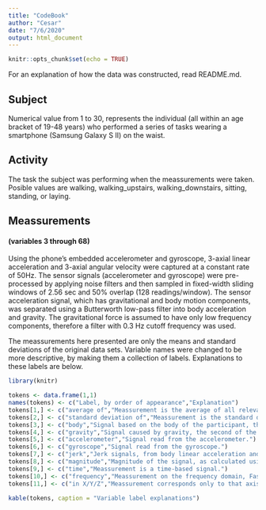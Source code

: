```yaml
---
title: "CodeBook"
author: "Cesar"
date: "7/6/2020"
output: html_document
---
```


```r
knitr::opts_chunk$set(echo = TRUE)
```

For an explanation of how the data was constructed, read README.md.

## Subject
Numerical value from 1 to 30, represents the individual (all within an age bracket of 19-48 years) who performed a series of tasks wearing a smartphone (Samsung Galaxy S II) on the waist.

## Activity
The task the subject was performing when the meassurements were taken. Posible values are walking, walking_upstairs, walking_downstairs, sitting, standing, or laying.

## Meassurements 
#### (variables 3 through 68)

Using the phone's embedded accelerometer and gyroscope, 3-axial linear acceleration and 3-axial angular velocity were captured at a constant rate of 50Hz. The sensor signals (accelerometer and gyroscope) were pre-processed by applying noise filters and then sampled in fixed-width sliding windows of 2.56 sec and 50% overlap (128 readings/window). The sensor acceleration signal, which has gravitational and body motion components, was separated using a Butterworth low-pass filter into body acceleration and gravity. The gravitational force is assumed to have only low frequency components, therefore a filter with 0.3 Hz cutoff frequency was used.

The meassurements here presented are only the means and standard deviations of the original data sets. Variable names were changed to be more descriptive, by making them a collection of labels. Explanations to these labels are below.

```````r
library(knitr)

tokens <- data.frame(1,1)
names(tokens) <- c("Label, by order of appearance","Explanation")
tokens[1,] <- c("average of","Meassurement is the average of all relevant meassurements in that experiment. For a data set, the arithmetic mean, also called the expected value or average, is the central value of a discrete set of numbers: specifically, the sum of the values divided by the number of values.")
tokens[2,] <- c("standard deviation of","Meassurement is the standard deviation of all relevant meassurements in that experiment. The standard deviation is a measure of the amount of variation or dispersion of a set of values.")
tokens[3,] <- c("body","Signal based on the body of the participant, the first of the meassurement components derived from the accelerometer.")
tokens[4,] <- c("gravity","Signal caused by gravity, the second of the meassurement components derived from the accelerometer. Gravity is a fundamental force that attracts two bodies with mass together.")
tokens[5,] <- c("accelerometer","Signal read from the accelerometer.")
tokens[6,] <- c("gyroscope","Signal read from the gyroscope.")
tokens[7,] <- c("jerk","Jerk signals, from body linear acceleration and angular velocity derived in time.")
tokens[8,] <- c("magnitude","Magnitude of the signal, as calculated using the Euclidean norm.")
tokens[9,] <- c("time","Meassurement is a time-based signal.")
tokens[10,] <- c("frequency","Meassurement on the frequency domain, Fast Fourier Transform of time-based signals.")
tokens[11,] <- c("in X/Y/Z","Meassurement corresponds only to that axis.")

kable(tokens, caption = "Variable label explanations")

````````
